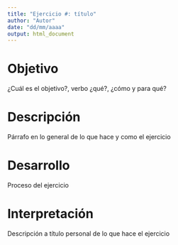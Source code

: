 ---
title: "Ejercicio #: título"
author: "Autor"
date: "dd/mm/aaaa"
output: html_document
---

# Objetivo
¿Cuál es el objetivo?, verbo ¿qué?, ¿cómo y para qué?

# Descripción

Párrafo en lo general de lo que hace y como el ejercicio

# Desarrollo

Proceso del ejercicio

# Interpretación

Descripción a título personal de lo que hace el ejercicio
